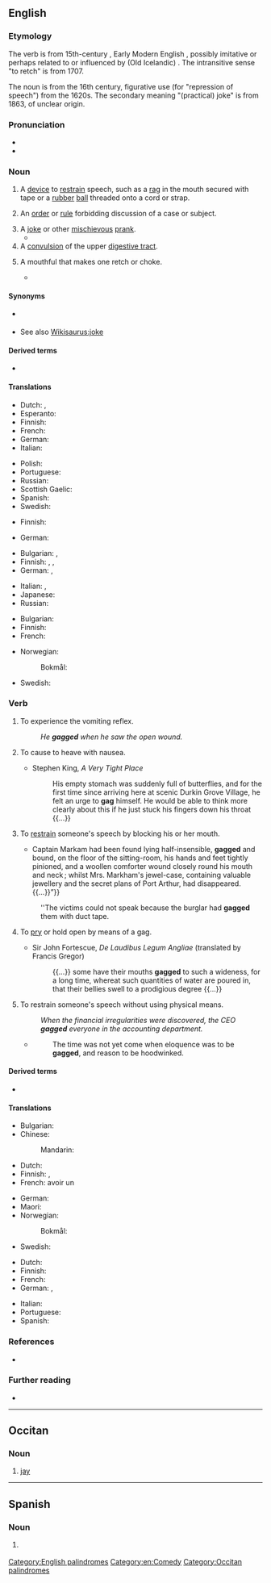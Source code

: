 {{also|Gag|GAG}}
==English==

===Etymology===
The verb is from 15th-century {{etyl|enm|en}} {{m|enm|gaggen}}, Early Modern English {{l|en|gagge}}, possibly imitative or perhaps related to or influenced by {{etyl|non|en}} (Old Icelandic) {{m|non|gaghals|gag-háls}} {{gloss|"with head thrown backwards"; > Norwegian dialectal {{m|no|gaga||bent backwards}}}}. The intransitive sense "to retch" is from 1707.

The noun is from the 16th century, figurative use (for "repression of speech") from the 1620s. The secondary meaning "(practical) joke" is from 1863, of unclear origin.

===Pronunciation===
* {{IPA|/ɡæɡ/|lang=en}}
* {{rhymes|æɡ|lang=en}}

===Noun===
{{en-noun}}

# A [[device]] to [[restrain]] speech, such as a [[rag]] in the mouth secured with tape or a [[rubber]] [[ball]] threaded onto a cord or strap.
# {{lb|en|legal}} An [[order]] or [[rule]] forbidding discussion of a case or subject.
# A [[joke]] or other [[mischievous]] [[prank]].
#* {{quote-journal
|date=May 20, 2012
|author=Nathan Rabin
|title=TV: Review: THE SIMPSONS (CLASSIC): “Marge Gets A Job” (season 4, episode 7; originally aired 11/05/1992)
|work=The Onion AV Club
|url=http://www.avclub.com/articles/marge-gets-a-job,73723/
|page=
|passage=We all know how genius “Kamp Krusty,” “A Streetcar Named Marge,” “Homer The Heretic,” “Itchy & Scratchy: The Movie” and “Mr. Plow” are, but even the relatively unheralded episodes offer wall-to-wall laughs and some of the smartest, darkest, and weirdest '''gags''' ever Trojan-horsed into a network cartoon with a massive family audience.}}
# A [[convulsion]] of the upper [[digestive tract]].
# {{lb|en|archaic}} A mouthful that makes one retch or choke.
#* {{quote-book|year=1913|author=Webster
|title=Webster's revised unabridged dictionary of the English language
|chapter=|url=
|passage="a gag of mutton fat" --Lamb}}

====Synonyms====
* {{sense|legal}} {{l|en|gag order}}
* {{sense|joke}} See also [[Wikisaurus:joke]]

====Derived terms====
* {{l|en|sight gag}}

====Translations====
{{trans-top|device to restrain speech}}
* Dutch: {{t+|nl|prop}}, {{t+|nl|muilkorf}}
* Esperanto: {{t|eo|buŝoŝtopilo}}
* Finnish: {{t+|fi|suukapula}}
* French: {{t+|fr|bâillon|m}}
* German: {{t+|de|Knebel|m}}
* Italian: {{t|it|bavaglio|m}}
{{trans-mid}}
* Polish: {{t+|pl|knebel|m-in}}
* Portuguese: {{t+|pt|mordaça|f}}
* Russian: {{t+|ru|кляп|m}}
* Scottish Gaelic: {{t|gd|glas-ghuib|f}}
* Spanish: {{t+|es|mordaza|f}}
* Swedish: {{t|sv|munkavle|c}}
{{trans-bottom}}

{{trans-top|order or rule forbidding discussion}}
* Finnish: {{t|fi|suukapulamääräys}}
{{trans-mid}}
* German: {{t|de|Maulkorberlass|m}}
{{trans-bottom}}

{{trans-top|joke or prank}}
* Bulgarian: {{t+|bg|шега|f|sc=Cyrl}}, {{t+|bg|номер|m|sc=Cyrl}}
* Finnish: {{t+|fi|vitsi}}, {{t+|fi|pila}}, {{t+|fi|kepponen}}
* German: {{t+|de|Witz|m}}, {{t+|de|Gag|m}}
{{trans-mid}}
* Italian: {{t|it|scenetta|f}}, {{t+|it|trovata|f}}
* Japanese: {{t|ja|ギャグ|tr=gyagu}}
* Russian: {{t+|ru|шу́тка|f}}
{{trans-bottom}}

{{trans-top|convulsion}}
* Bulgarian: {{t+|bg|повдигане|n|sc=Cyrl}}
* Finnish: {{t+|fi|yökkäys}}
* French: {{t+|fr|haut-le-coeur}}
{{trans-mid}}
* Norwegian:
*: Bokmål: {{t|nb|brekning|m|f}}
* Swedish: {{t+|sv|kväljning|c}}
{{trans-bottom}}

===Verb===
{{en-verb|gags|gagging|gagged}}

# {{lb|en|intransitive}} To experience the vomiting reflex.
#: ''He '''gagged''' when he saw the open wound.''
# {{lb|en|transitive}} To cause to heave with nausea.
#* Stephen King, ''A Very Tight Place''
#*: His empty stomach was suddenly full of butterflies, and for the first time since arriving here at scenic Durkin Grove Village, he felt an urge to '''gag''' himself. He would be able to think more clearly about this if he just stuck his fingers down his throat {{...}}
# {{lb|en|transitive}} To [[restrain]] someone's speech by blocking his or her mouth.
#* {{quote-book|year=1905|author=[[w:Emma Orczy|Baroness Emmuska Orczy]]
|title=[[w:The Case of Miss Elliott|The Fate of the ''Artemis'']]
|chapter=1|url=http://openlibrary.org/works/OL8479084W
|passage=“{{...}} Captain Markam had been found lying half-insensible, '''gagged''' and bound, on the floor of the sitting-room, his hands and feet tightly pinioned, and a woollen comforter wound closely round his mouth and neck ; whilst Mrs. Markham's jewel-case, containing valuable jewellery and the secret plans of Port Arthur, had disappeared. {{...}}”}}
#: ''The victims could not speak because the burglar had '''gagged''' them with duct tape.
# {{lb|en|transitive}} To [[pry]] or hold open by means of a gag.
#* {{rfdate}} Sir John Fortescue, ''De Laudibus Legum Angliae'' (translated by Francis Gregor)
#*: {{...}} some have their mouths '''gagged''' to such a wideness, for a long time, whereat such quantities of water are poured in, that their bellies swell to a prodigious degree {{...}}
# {{lb|en|transitive|figuratively}} To restrain someone's speech without using physical means.
#: ''When the financial irregularities were discovered, the CEO '''gagged''' everyone in the accounting department.''
#* {{rfdate|and other bibliographic particulars}} {{w|Macaulay}}
#*: The time was not yet come when eloquence was to be '''gagged''', and reason to be hoodwinked.

====Derived terms====
* {{l|en|gag me with a spoon}}

====Translations====
{{trans-top|To experience the vomiting reflex}}
* Bulgarian: {{t|bg|повдига ми се|sc=Cyrl}}
* Chinese:
*: Mandarin: {{t+|cmn|干呕}}
* Dutch: {{t+|nl|kokhalzen}}
* Finnish: {{t+|fi|yökätä}}, {{t+|fi|kakistella}}
* French: avoir un {{t+|fr|haut-le-cœur}}
{{trans-mid}}
* German: {{t+|de|würgen}}
* Maori: {{t|mi|whakapoutiki}}
* Norwegian:
*: Bokmål: {{t+|nb|brekke|alt=brekke seg}}
* Swedish: {{t|sv|få kväljningar}}
{{trans-bottom}}

{{trans-top|To restrain someone's speech}}
* Dutch: {{t+|nl|knevelen}}
* Finnish: {{t|fi|suukapuloida}}
* French: {{t+|fr|bâillonner}}
* German: {{t+|de|knebeln}}, {{t|de|mundtot machen}}
{{trans-mid}}
* Italian: {{t|it|imbavagliare}}
* Portuguese: {{t+|pt|amordaçar}}
* Spanish: {{t+|es|amordazar}}
{{trans-bottom}}

===References===
<references/>
* {{R:Webster 1913}}

===Further reading===
* {{R:OneLook}}

[[Category:English palindromes]]
[[Category:en:Comedy]]

----

==Occitan==

===Noun===
{{oc-noun|m}}

# [[jay]]

[[Category:Occitan palindromes]]

----

==Spanish==

===Noun===
{{es-noun|m}}

# {{l|en|gag}} {{gloss|joke}}